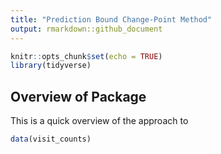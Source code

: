 ```yaml
---
title: "Prediction Bound Change-Point Method"
output: rmarkdown::github_document
---
```


```r
knitr::opts_chunk$set(echo = TRUE)
library(tidyverse)
```

## Overview of Package

This is a quick overview of the approach to 

```r
data(visit_counts)
```
